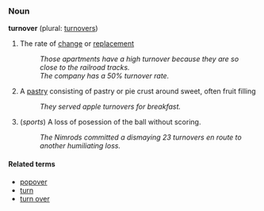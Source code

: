 === Noun ===
'''turnover''' (plural: [[turnovers]])

# The rate of [[change]] or [[replacement]]
#: ''Those apartments have a high turnover because they are so close to the railroad tracks.''
#: ''The company has a 50% turnover rate.''
# A [[pastry]] consisting of pastry or pie crust around sweet, often fruit filling
#: ''They served apple turnovers for breakfast.''
# (''sports'') A loss of posession of the ball without scoring.
#: ''The Nimrods committed a dismaying 23 turnovers en route to another humiliating loss.''

====Related terms====
*[[popover]]
*[[turn]]
*[[turn over]]